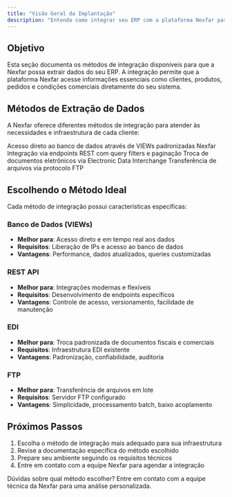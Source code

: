 ```yaml
---
title: "Visão Geral da Implantação"
description: "Entenda como integrar seu ERP com a plataforma Nexfar para extração de dados"
---
```


## Objetivo

Esta seção documenta os métodos de integração disponíveis para que a Nexfar possa extrair dados do seu ERP. A integração permite que a plataforma Nexfar acesse informações essenciais como clientes, produtos, pedidos e condições comerciais diretamente do seu sistema.

## Métodos de Extração de Dados

A Nexfar oferece diferentes métodos de integração para atender às necessidades e infraestrutura de cada cliente:

<CardGroup cols={2}>
  <Card title="Banco de Dados (VIEWs)" icon="database" href="/deployment/data-extraction/database-views">
    Acesso direto ao banco de dados através de VIEWs padronizadas Nexfar
  </Card>

  <Card title="REST API" icon="plug" href="/deployment/data-extraction/rest-api">
    Integração via endpoints REST com query filters e paginação
  </Card>

  <Card title="EDI" icon="file-code" href="/deployment/data-extraction/edi">
    Troca de documentos eletrônicos via Electronic Data Interchange
  </Card>

  <Card title="FTP" icon="folder-open" href="/deployment/data-extraction/ftp">
    Transferência de arquivos via protocolo FTP
  </Card>
</CardGroup>

## Escolhendo o Método Ideal

Cada método de integração possui características específicas:

### Banco de Dados (VIEWs)
- **Melhor para**: Acesso direto e em tempo real aos dados
- **Requisitos**: Liberação de IPs e acesso ao banco de dados
- **Vantagens**: Performance, dados atualizados, queries customizadas

### REST API
- **Melhor para**: Integrações modernas e flexíveis
- **Requisitos**: Desenvolvimento de endpoints específicos
- **Vantagens**: Controle de acesso, versionamento, facilidade de manutenção

### EDI
- **Melhor para**: Troca padronizada de documentos fiscais e comerciais
- **Requisitos**: Infraestrutura EDI existente
- **Vantagens**: Padronização, confiabilidade, auditoria

### FTP
- **Melhor para**: Transferência de arquivos em lote
- **Requisitos**: Servidor FTP configurado
- **Vantagens**: Simplicidade, processamento batch, baixo acoplamento

## Próximos Passos

1. Escolha o método de integração mais adequado para sua infraestrutura
2. Revise a documentação específica do método escolhido
3. Prepare seu ambiente seguindo os requisitos técnicos
4. Entre em contato com a equipe Nexfar para agendar a integração

<Note>
  Dúvidas sobre qual método escolher? Entre em contato com a equipe técnica da Nexfar para uma análise personalizada.
</Note>
